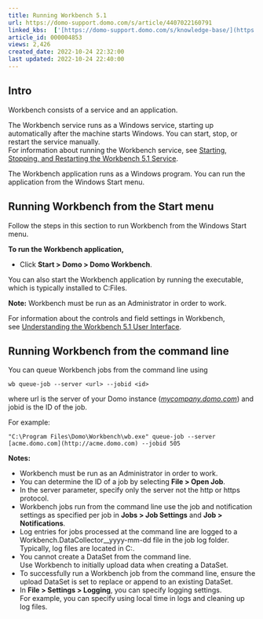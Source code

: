 ```yaml
---
title: Running Workbench 5.1
url: https://domo-support.domo.com/s/article/4407022160791
linked_kbs:  ['[https://domo-support.domo.com/s/knowledge-base/](https://domo-support.domo.com/s/knowledge-base/)', '[https://domo-support.domo.com/s/](https://domo-support.domo.com/s/)', '[https://domo-support.domo.com/s/topic/0TO5w000000ZammGAC](https://domo-support.domo.com/s/topic/0TO5w000000ZammGAC)', '[https://domo-support.domo.com/s/topic/0TO5w000000ZaoPGAS](https://domo-support.domo.com/s/topic/0TO5w000000ZaoPGAS)', '[https://domo-support.domo.com/s/topic/0TO5w000000ZapUGAS](https://domo-support.domo.com/s/topic/0TO5w000000ZapUGAS)', '[https://domo-support.domo.com/s/article/4407023720343](https://domo-support.domo.com/s/article/4407023720343)', '[https://domo-support.domo.com/s/article/4407032210199](https://domo-support.domo.com/s/article/4407032210199)', '[https://domo-support.domo.com/s/article/4407022160791](https://domo-support.domo.com/s/article/4407022160791)', '[https://domo-support.domo.com/s/topic/0TO5w000000ZapUGAS/workbench-51](https://domo-support.domo.com/s/topic/0TO5w000000ZapUGAS/workbench-51)', '[https://domo-support.domo.com/s/article/360043429933](https://domo-support.domo.com/s/article/360043429933)', '[https://domo-support.domo.com/s/article/360043429953](https://domo-support.domo.com/s/article/360043429953)', '[https://domo-support.domo.com/s/article/360042925494](https://domo-support.domo.com/s/article/360042925494)', '[https://domo-support.domo.com/s/article/4408174643607](https://domo-support.domo.com/s/article/4408174643607)', '[https://domo-support.domo.com/s/article/360043429913](https://domo-support.domo.com/s/article/360043429913)', '[https://domo-support.domo.com/s/login/](https://domo-support.domo.com/s/login/)']
article_id: 000004853
views: 2,426
created_date: 2022-10-24 22:32:00
last updated: 2022-10-24 22:40:00
---
```




Intro
-----


Workbench consists of a service and an application.


The Workbench service runs as a Windows service, starting up automatically after the machine starts Windows. You can start, stop, or restart the service manually.   
For information about running the Workbench service, see [Starting, Stopping, and Restarting the Workbench 5.1 Service](/s/article/4407023720343 "Starting, Stopping, and Restarting the Workbench 4 Service").


The Workbench application runs as a Windows program. You can run the application from the Windows Start menu.


Running Workbench from the Start menu
-------------------------------------


Follow the steps in this section to run Workbench from the Windows Start menu.


**To run the Workbench application,**


* Click **Start > Domo > Domo Workbench**.



You can also start the Workbench application by running the executable, which is typically installed to C:\Program Files\Domo\Workbench.







**Note:** Workbench must be run as an Administrator in order to work.



For information about the controls and field settings in Workbench, see [Understanding the Workbench 5.1 User Interface](/s/article/4407032210199 "Understanding the Workbench 4 User Interface").


Running Workbench from the command line
---------------------------------------



You can queue Workbench jobs from the command line using


`wb queue-job --server <url> --jobid <id>`


where url is the server of your Domo instance (*[mycompany.domo.com](http://mycompany.domo.com)*) and jobid is the ID of the job.


For example:


`"C:\Program Files\Domo\Workbench\wb.exe" queue-job --server [acme.domo.com](http://acme.domo.com) --jobid 505`




 


**Notes:**


* Workbench must be run as an Administrator in order to work.
* You can determine the ID of a job by selecting **File > Open Job**.
* In the server parameter, specify only the server not the http or https protocol.
* Workbench jobs run from the command line use the job and notification settings as specified per job in **Jobs > Job Settings** and **Job > Notifications**.
* Log entries for jobs processed at the command line are logged to a Workbench.DataCollector\_\_yyyy-mm-dd file in the job log folder.  
Typically, log files are located in C:\ProgramData\Domo\Workbench\logs.
* You cannot create a DataSet from the command line.  
Use Workbench to initially upload data when creating a DataSet.
* To successfully run a Workbench job from the command line, ensure the upload DataSet is set to replace or append to an existing DataSet.
* In **File > Settings > Logging**, you can specify logging settings.  
For example, you can specify using local time in logs and cleaning up log files.





